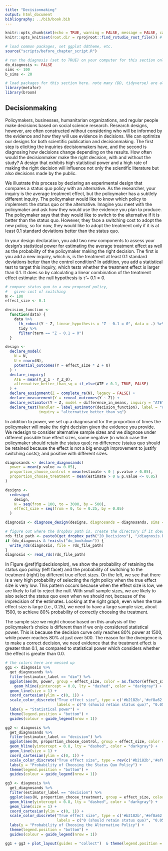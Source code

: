 ```yaml
---
title: "Decisionmaking"
output: html_document
bibliography: ../bib/book.bib 
---
```


<!-- note do_bookdown is set in index.rmd, so we know if you're running just this .Rmd or compiling the book-->
```r
knitr::opts_chunk$set(echo = TRUE, warning = FALSE, message = FALSE, cache = FALSE)
knitr::opts_knit$set(root.dir = rprojroot::find_rstudio_root_file()) # files are all relative to RStudio project home
```

```r
# load common packages, set ggplot ddtheme, etc.
source("scripts/before_chapter_script.R")
```

<!-- start post here, do not edit above -->

<!-- make sure to rename the section title below -->

```r
# run the diagnosis (set to TRUE) on your computer for this section only before pushing to Github. no diagnosis will ever take place on github.
do_diagnosis <- FALSE
sims <- 100
b_sims <- 20
```

```r
# load packages for this section here. note many (DD, tidyverse) are already available, see scripts/package-list.R
library(metafor)
library(broom)
```

## Decisionmaking

Policymakers, businesses, humanitarian organizations, and regular people make decisions based on social science research. Research designs, however, are often constructed without considering who will be informed by the evidence and how they will use evidence in decisions. We can optimize our designs for both scientific publication and decisionmaking. The first step is eliciting the inquiries decisionmakers have, and the second is diagnosing how decisions change depending on the results. How often would the decisionmaker make the right decision, with and without the study? A design that exhibits high statistical power and a high rate of making the right decision will influence not only the scientific literature but also decisions made by the public. 

We illustrate this process by declaring an experimental design that compares a status quo policy with an alternative. As the researcher, your inquiry is the average treatment effect, but the policymaker has a subtlely different inquiry. The policymaker would like to know which policy to implement: the status quo or the alternative. Imagine you meet with the policymaker and ask how they would use the evidence you plan to produce. The policymaker says that they would like to switch to the alternative if it is better than the status quo. However, they face a switching cost to adopt the new policy, so for now, they would like to adopt the treatment only if it is at least 0.1 standard deviations better than the status quo. 

In your design declaration, you add two new components to assess your design's statistical power for estimating the average treatment effect as well as the probability of the policymaker making the right decision. The first is you add a new inquiry, which is, is the treatment at least 0.1 standard deviations better than the control condition? In addition, you add a statistical test to target this inquiry, which tests whether the treatment effect is larger than 0.1. It does so by calculating a linear combination of the treatment effect estimate: the null hypothesis is $\widehat\tau - 0.1 = 0$.

```r
# compare status quo to a new proposed policy, 
#   given cost of switching 
N <- 100
effect_size <- 0.1

decision_function <-
  function(data) {
    data %>%
      lh_robust(Y ~ Z, linear_hypothesis = "Z - 0.1 = 0", data = .) %>%
      tidy %>%
      filter(term == "Z - 0.1 = 0")
  }

design <-
  declare_model(
    N = N,
    U = rnorm(N),
    potential_outcomes(Y ~ effect_size * Z + U)
  ) + 
  declare_inquiry(
    ATE = mean(Y_Z_1 - Y_Z_0),
    alternative_better_than_sq = if_else(ATE > 0.1, TRUE, FALSE)
  ) + 
  declare_assignment(Z = complete_ra(N), legacy = FALSE) +
  declare_measurement(Y = reveal_outcomes(Y ~ Z)) + 
  declare_estimator(Y ~ Z, model = difference_in_means, inquiry = "ATE", label = "dim") + 
  declare_test(handler = label_estimator(decision_function), label = "decision", 
               inquiry = "alternative_better_than_sq")
```

<!-- switch to this later, there is a bug in lh_robust that needs to be fixed -->
<!-- # declare_estimator(Y ~ Z, model = lh_robust, linear_hypothesis = "Z - 0.05 = 0", se_type = "HC2", label = "decision") -->

In addition to power, we set up a diagnosand for the proportion of times the policymaker will make the right decision given the evidence you provide. We redesign to consider alternative sample sizes and we diagnose under different possible true effect sizes, some negative (in which case the policymaker should retain the status quo); no difference (status quo should be retained because the effect is not a big enough improvement to justify switching costs); and positive with different sizes. 

```r
diagnosands <- declare_diagnosands(
  power = mean(p.value <= 0.05),
  proportion_choose_control = mean(estimate < 0 | p.value > 0.05),
  proportion_choose_treatment = mean(estimate > 0 & p.value <= 0.05)
)

designs <-
  redesign(
    design,
    N = seq(from = 100, to = 3000, by = 500),
    effect_size = seq(from = 0, to = 0.25, by = 0.05)
  )

diagnosis <- diagnose_design(designs, diagnosands = diagnosands, sims = 250)
```

```r
# figure out where the dropbox path is, create the directory if it doesn't exist, and name the RDS file
rds_file_path <- paste0(get_dropbox_path("20_Decisions"), "/diagnosis.RDS")
if (do_diagnosis & !exists("do_bookdown")) {
  write_rds(diagnosis, file = rds_file_path)
}
diagnosis <- read_rds(rds_file_path)
```

In Figure \@ref(fig:decisionplot), we show the probability of retaining the status quo policy (left facet) and the probability of switching to the treatment (right) by different true effect sizes. On the left, we see that there is a very high probability of selecting the right policy when the true effect size is very low. This pattern occurs because when the effect size is low, we are likely to fail to reject the null. With small sample sizes, we are likely to also select the status quo even when we should not, because of the imprecision of the estimates. Looking at the right graph, even when the true effect size is large (i.e., 0.25), we need to have a large sample size, about 1500, to achieve 80% probability of correctly choosing the treatment.

The sample size we might choose based on this analysis of the policymaker's choice is different than if we only considered statistical power. This is because the decision curve only reaches 80% power at 1500, while power reaches 80% at just over 500. The reason for the divergence is to make a correct decision, we need evidence that the treatment effect is greater than 0.1, as compared to statistical power which considers whether the effect is greater than 0.0.

```r
# the colors here are messed up
gg1 <- diagnosis %>% 
  get_diagnosands %>% 
  filter(estimator_label == "dim") %>% 
  ggplot(aes(N, power, group = effect_size, color = as.factor(effect_size))) + 
    geom_hline(yintercept = 0.8, lty = "dashed", color = "darkgray") +
  geom_line(size = 1) + 
  coord_cartesian(ylim = c(0, 1)) + 
  scale_color_discrete("True effect size", type = c('#b2182b','#ef8a62','#f7f7f7','#d1e5f0','#67a9cf','#2166ac'),
                       labels = c("0 (should retain status quo)", "0.05", "0.1 (indifferent)", "0.15", "0.2", "0.25 (should switch to treatment)")) + 
  labs(y = "Statistical power") + 
  theme(legend.position = "bottom") + 
  guides(colour = guide_legend(nrow = 1))

gg2 <- diagnosis %>% 
  get_diagnosands %>% 
  filter(estimator_label == "decision") %>% 
  ggplot(aes(N, proportion_choose_control, group = effect_size, color = as.factor(effect_size))) + 
  geom_hline(yintercept = 0.8, lty = "dashed", color = "darkgray") +
  geom_line(size = 1) + 
  coord_cartesian(ylim = c(0, 1)) + 
  scale_color_discrete("True effect size", type = rev(c('#b2182b','#ef8a62','#f7f7f7','#d1e5f0','#67a9cf','#2166ac'))) + 
  labs(y = "Probability of Choosing the Status Quo Policy") + 
  theme(legend.position = "bottom") + 
  guides(colour = guide_legend(nrow = 1))

gg3 <- diagnosis %>% 
  get_diagnosands %>% 
  filter(estimator_label == "decision") %>% 
  ggplot(aes(N, proportion_choose_treatment, group = effect_size, color = as.factor(effect_size))) + 
  geom_hline(yintercept = 0.8, lty = "dashed", color = "darkgray") +
  geom_line(size = 1) + 
  coord_cartesian(ylim = c(0, 1)) + 
  scale_color_discrete("True effect size", type = c('#b2182b','#ef8a62','#f7f7f7','#d1e5f0','#67a9cf','#2166ac'),
                       labels = c("0 (should retain status quo)", "0.05", "0.1 (indifferent)", "0.15", "0.2", "0.25 (should switch to treatment)")) + 
  labs(y = "Probability of Choosing the Alternative Policy") + 
  theme(legend.position = "bottom") + 
  guides(colour = guide_legend(nrow = 1))

gg1 + gg3 + plot_layout(guides = "collect")  & theme(legend.position = "bottom")
```


<!-- - different set of inquiries -- we should directly consider these in designs -->
<!-- - different set of diagnosands -->
<!-- - requires conversation with decisionmakers *ex ante* to understand what decisions they make on the basis of this evidence *and* how they will interpret evidence (diagnostic statistic) -->


